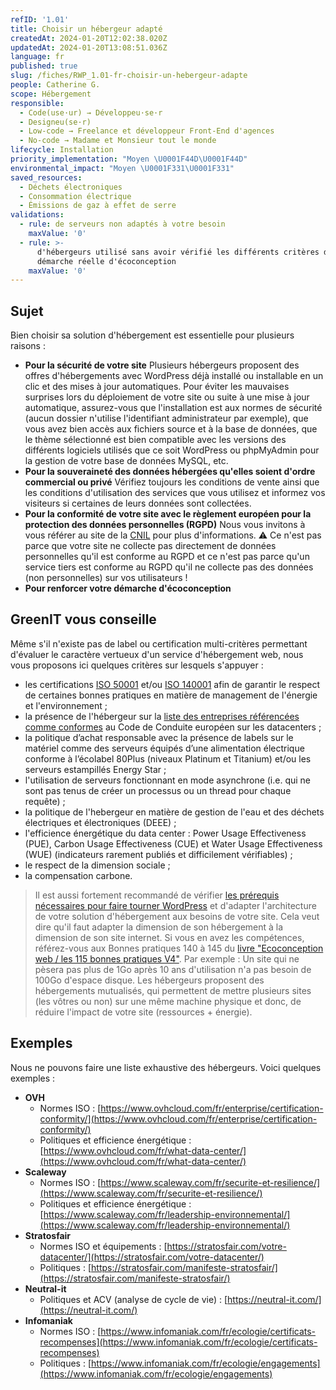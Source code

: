 ```yaml
---
refID: '1.01'
title: Choisir un hébergeur adapté
createdAt: 2024-01-20T12:02:38.020Z
updatedAt: 2024-01-20T13:08:51.036Z
language: fr
published: true
slug: /fiches/RWP_1.01-fr-choisir-un-hebergeur-adapte
people: Catherine G.
scope: Hébergement
responsible:
  - Code(use·ur) → Développeu·se·r
  - Designeu(se·r)
  - Low-code → Freelance et développeur Front-End d'agences
  - No-code → Madame et Monsieur tout le monde
lifecycle: Installation
priority_implementation: "Moyen \U0001F44D\U0001F44D"
environmental_impact: "Moyen \U0001F331\U0001F331"
saved_resources:
  - Déchets électroniques
  - Consommation électrique
  - Émissions de gaz à effet de serre
validations:
  - rule: de serveurs non adaptés à votre besoin
    maxValue: '0'
  - rule: >-
      d'hébergeurs utilisé sans avoir vérifié les différents critères d'une
      démarche réelle d'écoconception
    maxValue: '0'
---
```


## Sujet

Bien choisir sa solution d'hébergement est essentielle pour plusieurs raisons :

* **Pour la sécurité de votre site** Plusieurs hébergeurs proposent des offres d'hébergements avec WordPress déjà installé ou installable en un clic et des mises à jour automatiques. Pour éviter les mauvaises surprises lors du déploiement de votre site ou suite à une mise à jour automatique, assurez-vous que l'installation est aux normes de sécurité (aucun dossier n'utilise l'identifiant administrateur par exemple), que vous avez bien accès aux fichiers source et à la base de données, que le thème sélectionné est bien compatible avec les versions des différents logiciels utilisés que ce soit WordPress ou phpMyAdmin pour la gestion de votre base de données MySQL, etc.
* **Pour la souveraineté des données hébergées qu'elles soient d'ordre commercial ou privé** Vérifiez toujours les conditions de vente ainsi que les conditions d'utilisation des services que vous utilisez et informez vos visiteurs si certaines de leurs données sont collectées.
* **Pour la conformité de votre site avec le règlement européen pour la protection des données personnelles (RGPD)** Nous vous invitons à vous référer au site de la [CNIL](https://www.cnil.fr/) pour plus d'informations. ⚠️ Ce n'est pas parce que votre site ne collecte pas directement de données personnelles qu'il est conforme au RGPD et ce n'est pas parce qu'un service tiers est conforme au RGPD qu'il ne collecte pas des données (non personnelles) sur vos utilisateurs !
* **Pour renforcer votre démarche d'écoconception**

## GreenIT vous conseille

Même s'il n'existe pas de label ou certification multi-critères permettant d'évaluer le caractère vertueux d'un service d'hébergement web, nous vous proposons ici quelques critères sur lesquels s'appuyer :

* les certifications [ISO 50001](https://www.iso.org/fr/publication/PUB100400.html) et/ou [ISO 140001](https://www.iso.org/fr/iso-14001-environmental-management.html) afin de garantir le respect de certaines bonnes pratiques en matière de management de l'énergie et l'environnement ;
* la présence de l'hébergeur sur la [liste des entreprises référencées comme conformes](https://e3p.jrc.ec.europa.eu/node/575) au Code de Conduite européen sur les datacenters ;
* la politique d’achat responsable avec la présence de labels sur le matériel comme des serveurs équipés d’une alimentation électrique conforme à l’écolabel 80Plus (niveaux Platinum et Titanium) et/ou les serveurs estampillés Energy Star ;
* l'utilisation de serveurs fonctionnant en mode asynchrone (i.e. qui ne sont pas tenus de créer un processus ou un thread pour chaque requête) ;
* la politique de l'hebergeur en matière de gestion de l'eau et des déchets électriques et électroniques (DEEE) ;
* l'efficience énergétique du data center : Power Usage Effectiveness (PUE), Carbon Usage Effectiveness (CUE) et Water Usage Effectiveness (WUE) (indicateurs rarement publiés et difficilement vérifiables) ;
* le respect de la dimension sociale ;
* la compensation carbone.

> Il est aussi fortement recommandé de vérifier [les prérequis nécessaires pour faire tourner WordPress](https://fr.wordpress.org/about/requirements/) et d'adapter l'architecture de votre solution d'hébergement aux besoins de votre site.
> Cela veut dire qu'il faut adapter la dimension de son hébergement à la dimension de son site internet. Si vous en avez les compétences, référez-vous aux Bonnes pratiques 140 à 145 du [livre "Ecoconception web / les 115 bonnes pratiques V4"](https://www.greenit.fr/2022/05/11/mise-a-jour-majeure-du-referentiel-ecoconception-web-les-115-bonnes-pratiques/).
> Par exemple : Un site qui ne pèsera pas plus de 1Go après 10 ans d'utilisation n'a pas besoin de 100Go d'espace disque. Les hébergeurs proposent des hébergements mutualisés, qui permettent de mettre plusieurs sites (les vôtres ou non) sur une même machine physique et donc, de réduire l'impact de votre site (ressources + énergie).

## Exemples

Nous ne pouvons faire une liste exhaustive des hébergeurs. Voici quelques exemples :

* **OVH**
  * Normes ISO : [https://www.ovhcloud.com/fr/enterprise/certification-conformity/](https://www.ovhcloud.com/fr/enterprise/certification-conformity/)
  * Politiques et efficience énergétique : [https://www.ovhcloud.com/fr/what-data-center/](https://www.ovhcloud.com/fr/what-data-center/)
* **Scaleway**
  * Normes ISO : [https://www.scaleway.com/fr/securite-et-resilience/](https://www.scaleway.com/fr/securite-et-resilience/)
  * Politiques et efficience énergétique : [https://www.scaleway.com/fr/leadership-environnemental/](https://www.scaleway.com/fr/leadership-environnemental/)
* **Stratosfair**
  * Normes ISO et équipements : [https://stratosfair.com/votre-datacenter/](https://stratosfair.com/votre-datacenter/)
  * Politiques : [https://stratosfair.com/manifeste-stratosfair/](https://stratosfair.com/manifeste-stratosfair/)
* **Neutral-it**
  * Politiques et ACV (analyse de cycle de vie) : [https://neutral-it.com/](https://neutral-it.com/)
* **Infomaniak**
  * Normes ISO : [https://www.infomaniak.com/fr/ecologie/certificats-recompenses](https://www.infomaniak.com/fr/ecologie/certificats-recompenses)
  * Politiques : [https://www.infomaniak.com/fr/ecologie/engagements](https://www.infomaniak.com/fr/ecologie/engagements)
